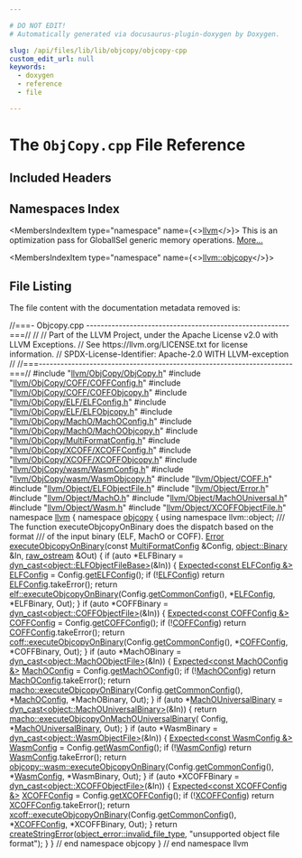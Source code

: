 ```yaml
---

# DO NOT EDIT!
# Automatically generated via docusaurus-plugin-doxygen by Doxygen.

slug: /api/files/lib/lib/objcopy/objcopy-cpp
custom_edit_url: null
keywords:
  - doxygen
  - reference
  - file

---
```





# The `ObjCopy.cpp` File Reference

<DoxygenPage pluginConfig={pluginConfig}>



## Included Headers

<IncludesList>
<IncludesListItem
  filePath="llvm/ObjCopy/ObjCopy.h"
  permalink="/docs/api/files/include/include/llvm/include/llvm/objcopy/objcopy-h"
  isLocal="true" />
<IncludesListItem
  filePath="llvm/ObjCopy/COFF/COFFConfig.h"
  permalink="/docs/api/files/include/include/llvm/include/llvm/objcopy/include/llvm/objcopy/coff/coffconfig-h"
  isLocal="true" />
<IncludesListItem
  filePath="llvm/ObjCopy/COFF/COFFObjcopy.h"
  permalink="/docs/api/files/include/include/llvm/include/llvm/objcopy/include/llvm/objcopy/coff/coffobjcopy-h"
  isLocal="true" />
<IncludesListItem
  filePath="llvm/ObjCopy/ELF/ELFConfig.h"
  permalink="/docs/api/files/include/include/llvm/include/llvm/objcopy/include/llvm/objcopy/elf/elfconfig-h"
  isLocal="true" />
<IncludesListItem
  filePath="llvm/ObjCopy/ELF/ELFObjcopy.h"
  permalink="/docs/api/files/include/include/llvm/include/llvm/objcopy/include/llvm/objcopy/elf/elfobjcopy-h"
  isLocal="true" />
<IncludesListItem
  filePath="llvm/ObjCopy/MachO/MachOConfig.h"
  permalink="/docs/api/files/include/include/llvm/include/llvm/objcopy/include/llvm/objcopy/macho/machoconfig-h"
  isLocal="true" />
<IncludesListItem
  filePath="llvm/ObjCopy/MachO/MachOObjcopy.h"
  permalink="/docs/api/files/include/include/llvm/include/llvm/objcopy/include/llvm/objcopy/macho/machoobjcopy-h"
  isLocal="true" />
<IncludesListItem
  filePath="llvm/ObjCopy/MultiFormatConfig.h"
  permalink="/docs/api/files/include/include/llvm/include/llvm/objcopy/multiformatconfig-h"
  isLocal="true" />
<IncludesListItem
  filePath="llvm/ObjCopy/XCOFF/XCOFFConfig.h"
  permalink="/docs/api/files/include/include/llvm/include/llvm/objcopy/include/llvm/objcopy/xcoff/xcoffconfig-h"
  isLocal="true" />
<IncludesListItem
  filePath="llvm/ObjCopy/XCOFF/XCOFFObjcopy.h"
  permalink="/docs/api/files/include/include/llvm/include/llvm/objcopy/include/llvm/objcopy/xcoff/xcoffobjcopy-h"
  isLocal="true" />
<IncludesListItem
  filePath="llvm/ObjCopy/wasm/WasmConfig.h"
  permalink="/docs/api/files/include/include/llvm/include/llvm/objcopy/include/llvm/objcopy/wasm/wasmconfig-h"
  isLocal="true" />
<IncludesListItem
  filePath="llvm/ObjCopy/wasm/WasmObjcopy.h"
  permalink="/docs/api/files/include/include/llvm/include/llvm/objcopy/include/llvm/objcopy/wasm/wasmobjcopy-h"
  isLocal="true" />
<IncludesListItem
  filePath="llvm/Object/COFF.h"
  permalink="/docs/api/files/include/include/llvm/include/llvm/object/coff-h"
  isLocal="true" />
<IncludesListItem
  filePath="llvm/Object/ELFObjectFile.h"
  permalink="/docs/api/files/include/include/llvm/include/llvm/object/elfobjectfile-h"
  isLocal="true" />
<IncludesListItem
  filePath="llvm/Object/Error.h"
  permalink="/docs/api/files/include/include/llvm/include/llvm/object/error-h"
  isLocal="true" />
<IncludesListItem
  filePath="llvm/Object/MachO.h"
  permalink="/docs/api/files/include/include/llvm/include/llvm/object/macho-h"
  isLocal="true" />
<IncludesListItem
  filePath="llvm/Object/MachOUniversal.h"
  permalink="/docs/api/files/include/include/llvm/include/llvm/object/machouniversal-h"
  isLocal="true" />
<IncludesListItem
  filePath="llvm/Object/Wasm.h"
  permalink="/docs/api/files/include/include/llvm/include/llvm/object/wasm-h"
  isLocal="true" />
<IncludesListItem
  filePath="llvm/Object/XCOFFObjectFile.h"
  permalink="/docs/api/files/include/include/llvm/include/llvm/object/xcoffobjectfile-h"
  isLocal="true" />
</IncludesList>

## Namespaces Index

<MembersIndex>

<MembersIndexItem
  type="namespace"
  name={<><a href="/docs/api/namespaces/llvm">llvm</a></>}>
This is an optimization pass for GlobalISel generic memory operations. <a href="/docs/api/namespaces/llvm/#details">More...</a>
</MembersIndexItem>

<MembersIndexItem
  type="namespace"
  name={<><a href="/docs/api/namespaces/llvm/objcopy">llvm::objcopy</a></>}>
</MembersIndexItem>

</MembersIndex>


## File Listing

The file content with the documentation metadata removed is:

<ProgramListing>

<Link id="l00001" /><CodeLine lineNumber="1"><Highlight kind="comment">//===- Objcopy.cpp --------------------------------------------------------===//</Highlight><Highlight kind="normal"></Highlight></CodeLine>
<Link id="l00002" /><CodeLine lineNumber="2"><Highlight kind="normal"></Highlight><Highlight kind="comment">//</Highlight><Highlight kind="normal"></Highlight></CodeLine>
<Link id="l00003" /><CodeLine lineNumber="3"><Highlight kind="normal"></Highlight><Highlight kind="comment">// Part of the LLVM Project, under the Apache License v2.0 with LLVM Exceptions.</Highlight><Highlight kind="normal"></Highlight></CodeLine>
<Link id="l00004" /><CodeLine lineNumber="4"><Highlight kind="normal"></Highlight><Highlight kind="comment">// See https://llvm.org/LICENSE.txt for license information.</Highlight><Highlight kind="normal"></Highlight></CodeLine>
<Link id="l00005" /><CodeLine lineNumber="5"><Highlight kind="normal"></Highlight><Highlight kind="comment">// SPDX-License-Identifier: Apache-2.0 WITH LLVM-exception</Highlight><Highlight kind="normal"></Highlight></CodeLine>
<Link id="l00006" /><CodeLine lineNumber="6"><Highlight kind="normal"></Highlight><Highlight kind="comment">//</Highlight><Highlight kind="normal"></Highlight></CodeLine>
<Link id="l00007" /><CodeLine lineNumber="7"><Highlight kind="normal"></Highlight><Highlight kind="comment">//===----------------------------------------------------------------------===//</Highlight><Highlight kind="normal"></Highlight></CodeLine>
<Link id="l00008" /><CodeLine lineNumber="8"><Highlight kind="normal"></Highlight></CodeLine>
<Link id="l00009" /><CodeLine lineNumber="9"><Highlight kind="normal"></Highlight><Highlight kind="preprocessor">#include &quot;<a href="/docs/api/files/include/include/llvm/include/llvm/objcopy/objcopy-h">llvm/ObjCopy/ObjCopy.h</a>&quot;</Highlight><Highlight kind="normal"></Highlight></CodeLine>
<Link id="l00010" /><CodeLine lineNumber="10"><Highlight kind="normal"></Highlight><Highlight kind="preprocessor">#include &quot;<a href="/docs/api/files/include/include/llvm/include/llvm/objcopy/include/llvm/objcopy/coff/coffconfig-h">llvm/ObjCopy/COFF/COFFConfig.h</a>&quot;</Highlight><Highlight kind="normal"></Highlight></CodeLine>
<Link id="l00011" /><CodeLine lineNumber="11"><Highlight kind="normal"></Highlight><Highlight kind="preprocessor">#include &quot;<a href="/docs/api/files/include/include/llvm/include/llvm/objcopy/include/llvm/objcopy/coff/coffobjcopy-h">llvm/ObjCopy/COFF/COFFObjcopy.h</a>&quot;</Highlight><Highlight kind="normal"></Highlight></CodeLine>
<Link id="l00012" /><CodeLine lineNumber="12"><Highlight kind="normal"></Highlight><Highlight kind="preprocessor">#include &quot;<a href="/docs/api/files/include/include/llvm/include/llvm/objcopy/include/llvm/objcopy/elf/elfconfig-h">llvm/ObjCopy/ELF/ELFConfig.h</a>&quot;</Highlight><Highlight kind="normal"></Highlight></CodeLine>
<Link id="l00013" /><CodeLine lineNumber="13"><Highlight kind="normal"></Highlight><Highlight kind="preprocessor">#include &quot;<a href="/docs/api/files/include/include/llvm/include/llvm/objcopy/include/llvm/objcopy/elf/elfobjcopy-h">llvm/ObjCopy/ELF/ELFObjcopy.h</a>&quot;</Highlight><Highlight kind="normal"></Highlight></CodeLine>
<Link id="l00014" /><CodeLine lineNumber="14"><Highlight kind="normal"></Highlight><Highlight kind="preprocessor">#include &quot;<a href="/docs/api/files/include/include/llvm/include/llvm/objcopy/include/llvm/objcopy/macho/machoconfig-h">llvm/ObjCopy/MachO/MachOConfig.h</a>&quot;</Highlight><Highlight kind="normal"></Highlight></CodeLine>
<Link id="l00015" /><CodeLine lineNumber="15"><Highlight kind="normal"></Highlight><Highlight kind="preprocessor">#include &quot;<a href="/docs/api/files/include/include/llvm/include/llvm/objcopy/include/llvm/objcopy/macho/machoobjcopy-h">llvm/ObjCopy/MachO/MachOObjcopy.h</a>&quot;</Highlight><Highlight kind="normal"></Highlight></CodeLine>
<Link id="l00016" /><CodeLine lineNumber="16"><Highlight kind="normal"></Highlight><Highlight kind="preprocessor">#include &quot;<a href="/docs/api/files/include/include/llvm/include/llvm/objcopy/multiformatconfig-h">llvm/ObjCopy/MultiFormatConfig.h</a>&quot;</Highlight><Highlight kind="normal"></Highlight></CodeLine>
<Link id="l00017" /><CodeLine lineNumber="17"><Highlight kind="normal"></Highlight><Highlight kind="preprocessor">#include &quot;<a href="/docs/api/files/include/include/llvm/include/llvm/objcopy/include/llvm/objcopy/xcoff/xcoffconfig-h">llvm/ObjCopy/XCOFF/XCOFFConfig.h</a>&quot;</Highlight><Highlight kind="normal"></Highlight></CodeLine>
<Link id="l00018" /><CodeLine lineNumber="18"><Highlight kind="normal"></Highlight><Highlight kind="preprocessor">#include &quot;<a href="/docs/api/files/include/include/llvm/include/llvm/objcopy/include/llvm/objcopy/xcoff/xcoffobjcopy-h">llvm/ObjCopy/XCOFF/XCOFFObjcopy.h</a>&quot;</Highlight><Highlight kind="normal"></Highlight></CodeLine>
<Link id="l00019" /><CodeLine lineNumber="19"><Highlight kind="normal"></Highlight><Highlight kind="preprocessor">#include &quot;<a href="/docs/api/files/include/include/llvm/include/llvm/objcopy/include/llvm/objcopy/wasm/wasmconfig-h">llvm/ObjCopy/wasm/WasmConfig.h</a>&quot;</Highlight><Highlight kind="normal"></Highlight></CodeLine>
<Link id="l00020" /><CodeLine lineNumber="20"><Highlight kind="normal"></Highlight><Highlight kind="preprocessor">#include &quot;<a href="/docs/api/files/include/include/llvm/include/llvm/objcopy/include/llvm/objcopy/wasm/wasmobjcopy-h">llvm/ObjCopy/wasm/WasmObjcopy.h</a>&quot;</Highlight><Highlight kind="normal"></Highlight></CodeLine>
<Link id="l00021" /><CodeLine lineNumber="21"><Highlight kind="normal"></Highlight><Highlight kind="preprocessor">#include &quot;<a href="/docs/api/files/include/include/llvm/include/llvm/object/coff-h">llvm/Object/COFF.h</a>&quot;</Highlight><Highlight kind="normal"></Highlight></CodeLine>
<Link id="l00022" /><CodeLine lineNumber="22"><Highlight kind="normal"></Highlight><Highlight kind="preprocessor">#include &quot;<a href="/docs/api/files/include/include/llvm/include/llvm/object/elfobjectfile-h">llvm/Object/ELFObjectFile.h</a>&quot;</Highlight><Highlight kind="normal"></Highlight></CodeLine>
<Link id="l00023" /><CodeLine lineNumber="23"><Highlight kind="normal"></Highlight><Highlight kind="preprocessor">#include &quot;<a href="/docs/api/files/include/include/llvm/include/llvm/object/error-h">llvm/Object/Error.h</a>&quot;</Highlight><Highlight kind="normal"></Highlight></CodeLine>
<Link id="l00024" /><CodeLine lineNumber="24"><Highlight kind="normal"></Highlight><Highlight kind="preprocessor">#include &quot;<a href="/docs/api/files/include/include/llvm/include/llvm/object/macho-h">llvm/Object/MachO.h</a>&quot;</Highlight><Highlight kind="normal"></Highlight></CodeLine>
<Link id="l00025" /><CodeLine lineNumber="25"><Highlight kind="normal"></Highlight><Highlight kind="preprocessor">#include &quot;<a href="/docs/api/files/include/include/llvm/include/llvm/object/machouniversal-h">llvm/Object/MachOUniversal.h</a>&quot;</Highlight><Highlight kind="normal"></Highlight></CodeLine>
<Link id="l00026" /><CodeLine lineNumber="26"><Highlight kind="normal"></Highlight><Highlight kind="preprocessor">#include &quot;<a href="/docs/api/files/include/include/llvm/include/llvm/object/wasm-h">llvm/Object/Wasm.h</a>&quot;</Highlight><Highlight kind="normal"></Highlight></CodeLine>
<Link id="l00027" /><CodeLine lineNumber="27"><Highlight kind="normal"></Highlight><Highlight kind="preprocessor">#include &quot;<a href="/docs/api/files/include/include/llvm/include/llvm/object/xcoffobjectfile-h">llvm/Object/XCOFFObjectFile.h</a>&quot;</Highlight><Highlight kind="normal"></Highlight></CodeLine>
<Link id="l00028" /><CodeLine lineNumber="28"><Highlight kind="normal"></Highlight></CodeLine>
<Link id="l00029" /><CodeLine lineNumber="29"><Highlight kind="normal"></Highlight><Highlight kind="keyword">namespace </Highlight><Highlight kind="normal"><a href="/docs/api/namespaces/llvm">llvm</a> &#123;</Highlight></CodeLine>
<Link id="l00030" /><CodeLine lineNumber="30"><Highlight kind="normal"></Highlight><Highlight kind="keyword">namespace </Highlight><Highlight kind="normal"><a href="/docs/api/namespaces/llvm/objcopy">objcopy</a> &#123;</Highlight></CodeLine>
<Link id="l00031" /><CodeLine lineNumber="31"><Highlight kind="normal"></Highlight></CodeLine>
<Link id="l00032" /><CodeLine lineNumber="32"><Highlight kind="normal"></Highlight><Highlight kind="keyword">using namespace </Highlight><Highlight kind="normal">llvm::object;</Highlight></CodeLine>
<Link id="l00033" /><CodeLine lineNumber="33"><Highlight kind="normal"></Highlight><Highlight kind="comment"></Highlight></CodeLine>
<Link id="l00034" /><CodeLine lineNumber="34"><Highlight kind="comment">/// The function executeObjcopyOnBinary does the dispatch based on the format</Highlight></CodeLine>
<Link id="l00035" /><CodeLine lineNumber="35"><Highlight kind="comment">/// of the input binary (ELF, MachO or COFF).</Highlight><Highlight kind="normal"></Highlight></CodeLine>
<Link id="l00036" /><CodeLine lineNumber="36" lineLink="/docs/api/namespaces/llvm/objcopy/#af45b538ed42f9864350e9c38c168333e"><Highlight kind="normal"><a href="/docs/api/classes/llvm/error">Error</a> <a href="/docs/api/namespaces/llvm/objcopy/#af45b538ed42f9864350e9c38c168333e">executeObjcopyOnBinary</a>(</Highlight><Highlight kind="keyword">const</Highlight><Highlight kind="normal"> <a href="/docs/api/classes/llvm/objcopy/multiformatconfig">MultiFormatConfig</a> &amp;Config,</Highlight></CodeLine>
<Link id="l00037" /><CodeLine lineNumber="37"><Highlight kind="normal">                             <a href="/docs/api/classes/llvm/object/binary">object::Binary</a> &amp;In, <a href="/docs/api/classes/llvm/raw-ostream">raw&#95;ostream</a> &amp;Out) &#123;</Highlight></CodeLine>
<Link id="l00038" /><CodeLine lineNumber="38"><Highlight kind="normal">  </Highlight><Highlight kind="keywordflow">if</Highlight><Highlight kind="normal"> (</Highlight><Highlight kind="keyword">auto</Highlight><Highlight kind="normal"> &#42;ELFBinary = <a href="/docs/api/namespaces/llvm/#a22eeee01734061ac1b31ccd994c49eef">dyn&#95;cast&lt;object::ELFObjectFileBase&gt;</a>(&amp;In)) &#123;</Highlight></CodeLine>
<Link id="l00039" /><CodeLine lineNumber="39"><Highlight kind="normal">    <a href="/docs/api/classes/llvm/expected">Expected&lt;const ELFConfig &amp;&gt;</a> <a href="/docs/api/structs/llvm/objcopy/elfconfig">ELFConfig</a> = Config.<a href="/docs/api/classes/llvm/objcopy/multiformatconfig/#a683431ce1e92734e46aed4597b9fa7a3">getELFConfig</a>();</Highlight></CodeLine>
<Link id="l00040" /><CodeLine lineNumber="40"><Highlight kind="normal">    </Highlight><Highlight kind="keywordflow">if</Highlight><Highlight kind="normal"> (!<a href="/docs/api/structs/llvm/objcopy/elfconfig">ELFConfig</a>)</Highlight></CodeLine>
<Link id="l00041" /><CodeLine lineNumber="41"><Highlight kind="normal">      </Highlight><Highlight kind="keywordflow">return</Highlight><Highlight kind="normal"> <a href="/docs/api/structs/llvm/objcopy/elfconfig">ELFConfig</a>.takeError();</Highlight></CodeLine>
<Link id="l00042" /><CodeLine lineNumber="42"><Highlight kind="normal"></Highlight></CodeLine>
<Link id="l00043" /><CodeLine lineNumber="43"><Highlight kind="normal">    </Highlight><Highlight kind="keywordflow">return</Highlight><Highlight kind="normal"> <a href="/docs/api/namespaces/llvm/objcopy/elf/#a55af853235c79ddae3c55b4670a825dd">elf::executeObjcopyOnBinary</a>(Config.<a href="/docs/api/classes/llvm/objcopy/multiformatconfig/#ac63baeeb820d1d700e25180b148ad18e">getCommonConfig</a>(), &#42;<a href="/docs/api/structs/llvm/objcopy/elfconfig">ELFConfig</a>,</Highlight></CodeLine>
<Link id="l00044" /><CodeLine lineNumber="44"><Highlight kind="normal">                                       &#42;ELFBinary, Out);</Highlight></CodeLine>
<Link id="l00045" /><CodeLine lineNumber="45"><Highlight kind="normal">  &#125;</Highlight></CodeLine>
<Link id="l00046" /><CodeLine lineNumber="46"><Highlight kind="normal">  </Highlight><Highlight kind="keywordflow">if</Highlight><Highlight kind="normal"> (</Highlight><Highlight kind="keyword">auto</Highlight><Highlight kind="normal"> &#42;COFFBinary = <a href="/docs/api/namespaces/llvm/#a22eeee01734061ac1b31ccd994c49eef">dyn&#95;cast&lt;object::COFFObjectFile&gt;</a>(&amp;In)) &#123;</Highlight></CodeLine>
<Link id="l00047" /><CodeLine lineNumber="47"><Highlight kind="normal">    <a href="/docs/api/classes/llvm/expected">Expected&lt;const COFFConfig &amp;&gt;</a> <a href="/docs/api/structs/llvm/objcopy/coffconfig">COFFConfig</a> = Config.<a href="/docs/api/classes/llvm/objcopy/multiformatconfig/#a6ed77afa34652af65927f02a2b2a5bb5">getCOFFConfig</a>();</Highlight></CodeLine>
<Link id="l00048" /><CodeLine lineNumber="48"><Highlight kind="normal">    </Highlight><Highlight kind="keywordflow">if</Highlight><Highlight kind="normal"> (!<a href="/docs/api/structs/llvm/objcopy/coffconfig">COFFConfig</a>)</Highlight></CodeLine>
<Link id="l00049" /><CodeLine lineNumber="49"><Highlight kind="normal">      </Highlight><Highlight kind="keywordflow">return</Highlight><Highlight kind="normal"> <a href="/docs/api/structs/llvm/objcopy/coffconfig">COFFConfig</a>.takeError();</Highlight></CodeLine>
<Link id="l00050" /><CodeLine lineNumber="50"><Highlight kind="normal"></Highlight></CodeLine>
<Link id="l00051" /><CodeLine lineNumber="51"><Highlight kind="normal">    </Highlight><Highlight kind="keywordflow">return</Highlight><Highlight kind="normal"> <a href="/docs/api/namespaces/llvm/objcopy/coff/#a03da0184bacf98a2a34f81413e7159b4">coff::executeObjcopyOnBinary</a>(Config.<a href="/docs/api/classes/llvm/objcopy/multiformatconfig/#ac63baeeb820d1d700e25180b148ad18e">getCommonConfig</a>(), &#42;<a href="/docs/api/structs/llvm/objcopy/coffconfig">COFFConfig</a>,</Highlight></CodeLine>
<Link id="l00052" /><CodeLine lineNumber="52"><Highlight kind="normal">                                        &#42;COFFBinary, Out);</Highlight></CodeLine>
<Link id="l00053" /><CodeLine lineNumber="53"><Highlight kind="normal">  &#125;</Highlight></CodeLine>
<Link id="l00054" /><CodeLine lineNumber="54"><Highlight kind="normal">  </Highlight><Highlight kind="keywordflow">if</Highlight><Highlight kind="normal"> (</Highlight><Highlight kind="keyword">auto</Highlight><Highlight kind="normal"> &#42;MachOBinary = <a href="/docs/api/namespaces/llvm/#a22eeee01734061ac1b31ccd994c49eef">dyn&#95;cast&lt;object::MachOObjectFile&gt;</a>(&amp;In)) &#123;</Highlight></CodeLine>
<Link id="l00055" /><CodeLine lineNumber="55"><Highlight kind="normal">    <a href="/docs/api/classes/llvm/expected">Expected&lt;const MachOConfig &amp;&gt;</a> <a href="/docs/api/structs/llvm/objcopy/machoconfig">MachOConfig</a> = Config.<a href="/docs/api/classes/llvm/objcopy/multiformatconfig/#a91f61142a6bb679a3e78119ab4c3dd6d">getMachOConfig</a>();</Highlight></CodeLine>
<Link id="l00056" /><CodeLine lineNumber="56"><Highlight kind="normal">    </Highlight><Highlight kind="keywordflow">if</Highlight><Highlight kind="normal"> (!<a href="/docs/api/structs/llvm/objcopy/machoconfig">MachOConfig</a>)</Highlight></CodeLine>
<Link id="l00057" /><CodeLine lineNumber="57"><Highlight kind="normal">      </Highlight><Highlight kind="keywordflow">return</Highlight><Highlight kind="normal"> <a href="/docs/api/structs/llvm/objcopy/machoconfig">MachOConfig</a>.takeError();</Highlight></CodeLine>
<Link id="l00058" /><CodeLine lineNumber="58"><Highlight kind="normal"></Highlight></CodeLine>
<Link id="l00059" /><CodeLine lineNumber="59"><Highlight kind="normal">    </Highlight><Highlight kind="keywordflow">return</Highlight><Highlight kind="normal"> <a href="/docs/api/namespaces/llvm/objcopy/macho/#ad23f6403620ffb61f8c0e1f006f6ea66">macho::executeObjcopyOnBinary</a>(Config.<a href="/docs/api/classes/llvm/objcopy/multiformatconfig/#ac63baeeb820d1d700e25180b148ad18e">getCommonConfig</a>(), &#42;<a href="/docs/api/structs/llvm/objcopy/machoconfig">MachOConfig</a>,</Highlight></CodeLine>
<Link id="l00060" /><CodeLine lineNumber="60"><Highlight kind="normal">                                         &#42;MachOBinary, Out);</Highlight></CodeLine>
<Link id="l00061" /><CodeLine lineNumber="61"><Highlight kind="normal">  &#125;</Highlight></CodeLine>
<Link id="l00062" /><CodeLine lineNumber="62"><Highlight kind="normal">  </Highlight><Highlight kind="keywordflow">if</Highlight><Highlight kind="normal"> (</Highlight><Highlight kind="keyword">auto</Highlight><Highlight kind="normal"> &#42;<a href="/docs/api/classes/llvm/object/machouniversalbinary">MachOUniversalBinary</a> =</Highlight></CodeLine>
<Link id="l00063" /><CodeLine lineNumber="63"><Highlight kind="normal">          <a href="/docs/api/namespaces/llvm/#a22eeee01734061ac1b31ccd994c49eef">dyn&#95;cast&lt;object::MachOUniversalBinary&gt;</a>(&amp;In)) &#123;</Highlight></CodeLine>
<Link id="l00064" /><CodeLine lineNumber="64"><Highlight kind="normal">    </Highlight><Highlight kind="keywordflow">return</Highlight><Highlight kind="normal"> <a href="/docs/api/namespaces/llvm/objcopy/macho/#af0902234f18e67e03ce4b3d4d8a6a273">macho::executeObjcopyOnMachOUniversalBinary</a>(</Highlight></CodeLine>
<Link id="l00065" /><CodeLine lineNumber="65"><Highlight kind="normal">        Config, &#42;<a href="/docs/api/classes/llvm/object/machouniversalbinary">MachOUniversalBinary</a>, Out);</Highlight></CodeLine>
<Link id="l00066" /><CodeLine lineNumber="66"><Highlight kind="normal">  &#125;</Highlight></CodeLine>
<Link id="l00067" /><CodeLine lineNumber="67"><Highlight kind="normal">  </Highlight><Highlight kind="keywordflow">if</Highlight><Highlight kind="normal"> (</Highlight><Highlight kind="keyword">auto</Highlight><Highlight kind="normal"> &#42;WasmBinary = <a href="/docs/api/namespaces/llvm/#a22eeee01734061ac1b31ccd994c49eef">dyn&#95;cast&lt;object::WasmObjectFile&gt;</a>(&amp;In)) &#123;</Highlight></CodeLine>
<Link id="l00068" /><CodeLine lineNumber="68"><Highlight kind="normal">    <a href="/docs/api/classes/llvm/expected">Expected&lt;const WasmConfig &amp;&gt;</a> <a href="/docs/api/structs/llvm/objcopy/wasmconfig">WasmConfig</a> = Config.<a href="/docs/api/classes/llvm/objcopy/multiformatconfig/#a5f626fa012ccd59b188d545843cbade3">getWasmConfig</a>();</Highlight></CodeLine>
<Link id="l00069" /><CodeLine lineNumber="69"><Highlight kind="normal">    </Highlight><Highlight kind="keywordflow">if</Highlight><Highlight kind="normal"> (!<a href="/docs/api/structs/llvm/objcopy/wasmconfig">WasmConfig</a>)</Highlight></CodeLine>
<Link id="l00070" /><CodeLine lineNumber="70"><Highlight kind="normal">      </Highlight><Highlight kind="keywordflow">return</Highlight><Highlight kind="normal"> <a href="/docs/api/structs/llvm/objcopy/wasmconfig">WasmConfig</a>.takeError();</Highlight></CodeLine>
<Link id="l00071" /><CodeLine lineNumber="71"><Highlight kind="normal"></Highlight></CodeLine>
<Link id="l00072" /><CodeLine lineNumber="72"><Highlight kind="normal">    </Highlight><Highlight kind="keywordflow">return</Highlight><Highlight kind="normal"> <a href="/docs/api/namespaces/llvm/objcopy/wasm/#ae6098aac8d9341369e7479af43f3d1c2">objcopy::wasm::executeObjcopyOnBinary</a>(Config.<a href="/docs/api/classes/llvm/objcopy/multiformatconfig/#ac63baeeb820d1d700e25180b148ad18e">getCommonConfig</a>(),</Highlight></CodeLine>
<Link id="l00073" /><CodeLine lineNumber="73"><Highlight kind="normal">                                                 &#42;<a href="/docs/api/structs/llvm/objcopy/wasmconfig">WasmConfig</a>, &#42;WasmBinary, Out);</Highlight></CodeLine>
<Link id="l00074" /><CodeLine lineNumber="74"><Highlight kind="normal">  &#125;</Highlight></CodeLine>
<Link id="l00075" /><CodeLine lineNumber="75"><Highlight kind="normal">  </Highlight><Highlight kind="keywordflow">if</Highlight><Highlight kind="normal"> (</Highlight><Highlight kind="keyword">auto</Highlight><Highlight kind="normal"> &#42;XCOFFBinary = <a href="/docs/api/namespaces/llvm/#a22eeee01734061ac1b31ccd994c49eef">dyn&#95;cast&lt;object::XCOFFObjectFile&gt;</a>(&amp;In)) &#123;</Highlight></CodeLine>
<Link id="l00076" /><CodeLine lineNumber="76"><Highlight kind="normal">    <a href="/docs/api/classes/llvm/expected">Expected&lt;const XCOFFConfig &amp;&gt;</a> <a href="/docs/api/structs/llvm/objcopy/xcoffconfig">XCOFFConfig</a> = Config.<a href="/docs/api/classes/llvm/objcopy/multiformatconfig/#a2aea17ae8ec25b48187d57755c4e11a5">getXCOFFConfig</a>();</Highlight></CodeLine>
<Link id="l00077" /><CodeLine lineNumber="77"><Highlight kind="normal">    </Highlight><Highlight kind="keywordflow">if</Highlight><Highlight kind="normal"> (!<a href="/docs/api/structs/llvm/objcopy/xcoffconfig">XCOFFConfig</a>)</Highlight></CodeLine>
<Link id="l00078" /><CodeLine lineNumber="78"><Highlight kind="normal">      </Highlight><Highlight kind="keywordflow">return</Highlight><Highlight kind="normal"> <a href="/docs/api/structs/llvm/objcopy/xcoffconfig">XCOFFConfig</a>.takeError();</Highlight></CodeLine>
<Link id="l00079" /><CodeLine lineNumber="79"><Highlight kind="normal"></Highlight></CodeLine>
<Link id="l00080" /><CodeLine lineNumber="80"><Highlight kind="normal">    </Highlight><Highlight kind="keywordflow">return</Highlight><Highlight kind="normal"> <a href="/docs/api/namespaces/llvm/objcopy/xcoff/#a7de8195508237e49f93b19619c37707b">xcoff::executeObjcopyOnBinary</a>(Config.<a href="/docs/api/classes/llvm/objcopy/multiformatconfig/#ac63baeeb820d1d700e25180b148ad18e">getCommonConfig</a>(), &#42;<a href="/docs/api/structs/llvm/objcopy/xcoffconfig">XCOFFConfig</a>,</Highlight></CodeLine>
<Link id="l00081" /><CodeLine lineNumber="81"><Highlight kind="normal">                                         &#42;XCOFFBinary, Out);</Highlight></CodeLine>
<Link id="l00082" /><CodeLine lineNumber="82"><Highlight kind="normal">  &#125;</Highlight></CodeLine>
<Link id="l00083" /><CodeLine lineNumber="83"><Highlight kind="normal">  </Highlight><Highlight kind="keywordflow">return</Highlight><Highlight kind="normal"> <a href="/docs/api/namespaces/llvm/#a4d2fd926089a58d482fb67a362e11bad">createStringError</a>(<a href="/docs/api/namespaces/llvm/object/#a6f5880f200b9731436d9ea163568ee20ad5a8a27f4e310ea593b285615faaca35">object&#95;error::invalid&#95;file&#95;type</a>,</Highlight></CodeLine>
<Link id="l00084" /><CodeLine lineNumber="84"><Highlight kind="normal">                           </Highlight><Highlight kind="stringliteral">&quot;unsupported object file format&quot;</Highlight><Highlight kind="normal">);</Highlight></CodeLine>
<Link id="l00085" /><CodeLine lineNumber="85"><Highlight kind="normal">&#125;</Highlight></CodeLine>
<Link id="l00086" /><CodeLine lineNumber="86"><Highlight kind="normal"></Highlight></CodeLine>
<Link id="l00087" /><CodeLine lineNumber="87"><Highlight kind="normal">&#125; </Highlight><Highlight kind="comment">// end namespace objcopy</Highlight><Highlight kind="normal"></Highlight></CodeLine>
<Link id="l00088" /><CodeLine lineNumber="88"><Highlight kind="normal">&#125; </Highlight><Highlight kind="comment">// end namespace llvm</Highlight><Highlight kind="normal"></Highlight></CodeLine>

</ProgramListing>


</DoxygenPage>
